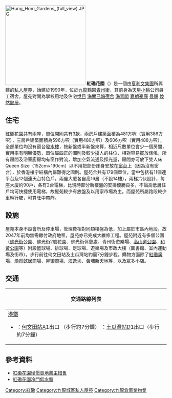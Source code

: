 {{Infobox_housinghk 
| name = 紅磡花園<br>Hunghom Gardens
| logo= 
| photo= Hung Hom Gardens.JPG
| phototitle=
| address= [[九龍|九龍]][[鶴園|鶴園]][[青州街|青州街]]3號
| developer= [[夏利文集團|夏利文集團]]
| use = 住宅
| blocknumber = 2
| floornumber = 1至16樓，不包括14樓
| yearofcompletion = 1990年12月
| former = 天星小輪員工宿舍
}}
[[File:Hung_Hom_Gardens_(full_view).JPG|250px]]
'''紅磡花園'''（{{lang-en|Hunghom Gardens}}）是一個由[[夏利文集團|夏利文集團]]所興建的[[私人屋苑|私人屋苑]]，始建於1990年，位於[[九龍|九龍]][[鶴園|鶴園]][[青州街|青州街]]，其前身為[[天星小輪|天星小輪]]公司員工宿舍，屋苑對開為學校用地及住宅[[悅目|悅目]] [[海關已婚宿舍|海關已婚宿舍]] [[海青閣|海青閣]] [[嘉朗豪庭|嘉朗豪庭]] [[曼翹|曼翹]] [[煥然懿居|煥然懿居]]。

== 住宅 ==
紅磡花園共有兩座，單位開則共有3款，兩房戶建築面積為481方呎（實用386方呎），三房戶建築面積為596方呎（實用480方呎）及606方呎（實用488方呎），全部單位均沒有窗台[[發水樓|發水樓]]，按新盤或半新盤來算，相近尺數單位會少一個房間，實用率有明顯優勢，單位屬四正的圖則及較少擾人的柱位，相對容易擺放傢俬，所有房間及浴室廚房均有窗作對流，增加空氣流通及採光量，房間亦可放下雙人床Queen Size（152cm×190cm）以不用把部份床身安放在[[窗台|窗台]]上（因為沒有窗台），於香港樓宇結構內屬難得之圖則。屋苑合共有179個單位，當中包括有11個連平台及12個連天台特色戶。兩座大廈各自高16層（不設14樓），兩梯六伙設計，每座大廈約90戶，各有2台電梯，比現時部分新樓盤的安排優勝良多，不論高低層住戶均可快捷使用電梯，故屋苑較少有放盤及以用家市場為主。而屋苑所屬路段較少車輛行駛，可算旺中帶靜。

== 設施 ==
屋苑本身不設會所及停車場，管理費相對同類樓盤為低，加上屬於市區內地段，故2047年前均無需繳付政府地租，屋苑亦已完成大維修工程。屋苑附近有多個公園（[[佛光街|佛光街]]公園、佛光街2號花園、佛光街休憩處、青州街遊樂場、[[高山道公園|高山道公園]]、[[和黃公園|和黃公園]]等）附設籃球場、排球場、足球場、遊樂場及市政大樓（圖書館、室內運動場及街市）。步行前往何文田站及土瓜灣站約需7分鐘步程。購物方面除了[[紅磡廣場|紅磡廣場]]、[[煥然懿居商場|煥然懿居商場]]、[[昇御門|昇御商場]]、[[海逸坊|海逸坊]]、[[黃埔新天地|黃埔新天地]]等，以及眾多小店。

== 交通 ==
{| class="mw-collapsible mw-collapsed wikitable" style="background:white; margin: 0 auto; width: auto;"
! 交通路線列表
|-
|
;[[港鐵|港鐵]]
*{{港鐵路線標誌|KTL}} {{港鐵路線標誌|TML}}：[[何文田站|何文田站]]A1出口 （步行約7分鐘） {{港鐵路線標誌|TML}}：[[土瓜灣站|土瓜灣站]]D1出口（步行約7分鐘）
<!--
;[[巴士|巴士]]
;[[小巴|小巴]]
-->
|}

==參考資料==
* [http://the-sun.on.cc/cnt/finance/20100828/00436_063.html 紅磡花園憧憬賣地業主惜售]
* [http://the-sun.on.cc/cnt/finance/20110129/00436_042.html 紅磡花園冷門低水盤]
{{九龍倉集團/會德豐}}


[[Category:紅磡|Category:紅磡]]
[[Category:九龍城區私人屋苑|Category:九龍城區私人屋苑]]
[[Category:九龍倉置業物業|Category:九龍倉置業物業]]